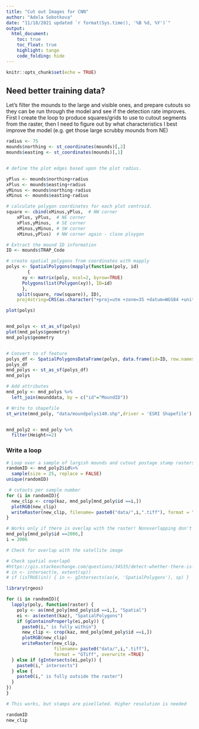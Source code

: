 ```yaml
---
title: "Cut out Images for CNN"
author: "Adela Sobotkova"
date: "11/18/2021 updated `r format(Sys.time(), '%B %d, %Y')`" 
output: 
  html_document:
    toc: true
    toc_float: true
    highlight: tango
    code_folding: hide
---
```


```r
knitr::opts_chunk$set(echo = TRUE)
```

## Need better training data?

Let's filter the mounds to the large and visible ones, and prepare cutouts so they can be run through the model and see if the detection rate improves.
First I create the loop to produce squares/grids to use to cutout segments from the raster, then I need to figure out by what characteristics I best improve the model (e.g. get those large scrubby mounds from NE)
```r

radius <- 75
mounds$northing <- st_coordinates(mounds)[,2]
mounds$easting <- st_coordinates(mounds)[,1]


# define the plot edges based upon the plot radius. 

yPlus <- mounds$northing+radius
xPlus <- mounds$easting+radius
yMinus <- mounds$northing-radius
xMinus <- mounds$easting-radius

# calculate polygon coordinates for each plot centroid. 
square <- cbind(xMinus,yPlus,  # NW corner
	xPlus, yPlus,  # NE corner
	xPlus,yMinus,  # SE corner
	xMinus,yMinus, # SW corner
	xMinus,yPlus)  # NW corner again - close ploygon

# Extract the mound ID information
ID <- mounds$TRAP_Code

# create spatial polygons from coordinates with mapply
polys <- SpatialPolygons(mapply(function(poly, id) 
		{
	  xy <- matrix(poly, ncol=2, byrow=TRUE)
	  Polygons(list(Polygon(xy)), ID=id)
	  }, 
	split(square, row(square)), ID),
	proj4string=CRS(as.character("+proj=utm +zone=35 +datum=WGS84 +units=m +no_defs +ellps=WGS84 +towgs84=0,0,0")))

plot(polys)


mnd_polys <- st_as_sf(polys)
plot(mnd_polys$geometry)
mnd_polys$geometry


# Convert to sf feature
polys_df <- SpatialPolygonsDataFrame(polys, data.frame(id=ID, row.names=ID))
polys_df
mnd_polys <- st_as_sf(polys_df)
mnd_polys

# Add attributes
mnd_poly <- mnd_polys %>% 
  left_join(mounddata, by = c("id"="MoundID"))

# Write to shapefile
st_write(mnd_poly, "data/moundpolys140.shp",driver = 'ESRI Shapefile')


mnd_poly2 <- mnd_poly %>% 
  filter(Height>=2) 
```


### Write a loop

```r
# Loop over a sample of largish mounds and cutout postage stamp rasters
randomID <- mnd_poly2$id%>% 
  sample(size = 25, replace = FALSE)
unique(randomID)

 # cutouts per sample number
for (i in randomID){
  new_clip <- crop(kaz, mnd_poly[mnd_poly$id ==i,])
  plotRGB(new_clip)
  writeRaster(new_clip, filename= paste0("data/",i,".tiff"), format = "GTiff", overwrite =TRUE)
}

# Works only if there is overlap with the raster! Nonoverlapping don't work so well:
mnd_poly[mnd_poly$id ==2006,]
i = 2006

# Check for overlap with the satellite image
```


```r
# Check spatial overlapO
#https://gis.stackexchange.com/questions/34535/detect-whether-there-is-a-spatial-polygon-in-a-spatial-extent
# in <- intersect(e, extent(sp))
# if (isTRUE(in)) { in <- gIntersects(as(e, 'SpatialPolygons'), sp) }

library(rgeos)

for (i in randomID){
  lapply(poly, function(raster) {
    poly <- as(mnd_poly[mnd_poly$id ==i,], "Spatial")
    ei <- as(extent(kaz), "SpatialPolygons")
    if (gContainsProperly(ei,poly)) {
      paste0(i," is fully within")
      new_clip <- crop(kaz, mnd_poly[mnd_poly$id ==i,])
      plotRGB(new_clip)
      writeRaster(new_clip, 
                  filename= paste0("data/",i,".tiff"), 
                  format = "GTiff", overwrite =TRUE)
  } else if (gIntersects(ei,poly)) {
    paste0(i," intersects")
  } else {
    paste0(i," is fully outside the raster")
  }
})
}

# This works, but stamps are pixellated. Higher resolution is needed

randomID
new_clip
```

